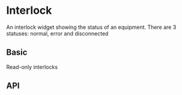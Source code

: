 

<Meta title="Interlock/Interlock" component={Interlock}/>

# Interlock

An interlock widget showing the status of an equipment. There are 3 statuses: normal, error and disconnected

## Basic

Read-only interlocks

<Preview>
  <Story name="Basic">
    <Grid container spacing={2} direction={'row'}>
      <Grid item>
        <Interlock label="normal" status={'normal'}/>
      </Grid>
      <Grid item>
        <Interlock label="error" status={'error'}/>
      </Grid>
      <Grid item>
        <Interlock label="disconnected" status={'disconnected'}/>
      </Grid>
    </Grid>
  </Story>
</Preview>

## API

<Props of={Interlock}/>
